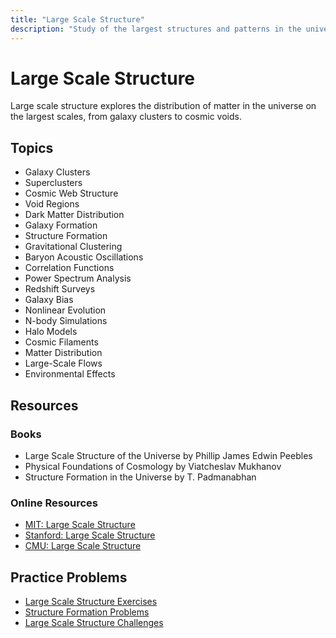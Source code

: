 ```yaml
---
title: "Large Scale Structure"
description: "Study of the largest structures and patterns in the universe"
---
```


# Large Scale Structure

Large scale structure explores the distribution of matter in the universe on the largest scales, from galaxy clusters to cosmic voids.

## Topics

- Galaxy Clusters
- Superclusters
- Cosmic Web Structure
- Void Regions
- Dark Matter Distribution
- Galaxy Formation
- Structure Formation
- Gravitational Clustering
- Baryon Acoustic Oscillations
- Correlation Functions
- Power Spectrum Analysis
- Redshift Surveys
- Galaxy Bias
- Nonlinear Evolution
- N-body Simulations
- Halo Models
- Cosmic Filaments
- Matter Distribution
- Large-Scale Flows
- Environmental Effects

## Resources

### Books

- Large Scale Structure of the Universe by Phillip James Edwin Peebles
- Physical Foundations of Cosmology by Viatcheslav Mukhanov
- Structure Formation in the Universe by T. Padmanabhan

### Online Resources

- [MIT: Large Scale Structure](https://ocw.mit.edu/courses/physics/8-942-cosmology-fall-2001/)
- [Stanford: Large Scale Structure](https://www.coursera.org/learn/large-scale-structure)
- [CMU: Large Scale Structure](https://www.cmu.edu/physics/research/large-scale-structure/)

## Practice Problems

- [Large Scale Structure Exercises](https://www.cornell.edu/courses/physics/large-scale-structure/)
- [Structure Formation Problems](https://www.cmu.edu/physics/research/large-scale-structure/)
- [Large Scale Structure Challenges](https://www.coursera.org/learn/large-scale-structure) 